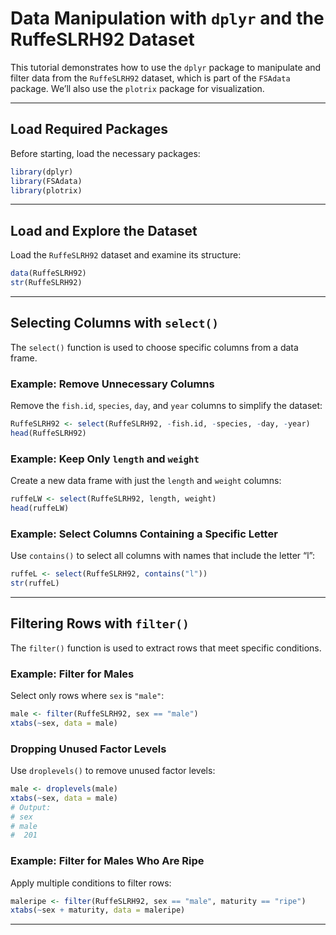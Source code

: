 # Data Manipulation with `dplyr` and the RuffeSLRH92 Dataset

This tutorial demonstrates how to use the `dplyr` package to manipulate and filter data from the `RuffeSLRH92` dataset, which is part of the `FSAdata` package. We'll also use the `plotrix` package for visualization.

---

## Load Required Packages

Before starting, load the necessary packages:

```r
library(dplyr)
library(FSAdata)
library(plotrix)
```

---

## Load and Explore the Dataset

Load the `RuffeSLRH92` dataset and examine its structure:

```r
data(RuffeSLRH92)
str(RuffeSLRH92)
```

---

## Selecting Columns with `select()`

The `select()` function is used to choose specific columns from a data frame.

### Example: Remove Unnecessary Columns

Remove the `fish.id`, `species`, `day`, and `year` columns to simplify the dataset:

```r
RuffeSLRH92 <- select(RuffeSLRH92, -fish.id, -species, -day, -year)
head(RuffeSLRH92)
```

### Example: Keep Only `length` and `weight`

Create a new data frame with just the `length` and `weight` columns:

```r
ruffeLW <- select(RuffeSLRH92, length, weight)
head(ruffeLW)
```

### Example: Select Columns Containing a Specific Letter

Use `contains()` to select all columns with names that include the letter "l":

```r
ruffeL <- select(RuffeSLRH92, contains("l"))
str(ruffeL)
```

---

## Filtering Rows with `filter()`

The `filter()` function is used to extract rows that meet specific conditions.

### Example: Filter for Males

Select only rows where `sex` is `"male"`:

```r
male <- filter(RuffeSLRH92, sex == "male")
xtabs(~sex, data = male)
```

### Dropping Unused Factor Levels

Use `droplevels()` to remove unused factor levels:

```r
male <- droplevels(male)
xtabs(~sex, data = male)
# Output:
# sex
# male 
#  201
```

### Example: Filter for Males Who Are Ripe

Apply multiple conditions to filter rows:

```r
maleripe <- filter(RuffeSLRH92, sex == "male", maturity == "ripe")
xtabs(~sex + maturity, data = maleripe)
```

---
